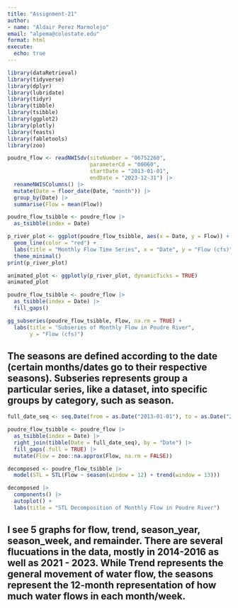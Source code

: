 ---
title: "Assignment-21"
author:
- name: "Aldair Perez Marmolejo"
email: "alpema@colostate.edu"
format: html
execute: 
  echo: true
---

```{r}
library(dataRetrieval)
library(tidyverse)
library(dplyr)
library(lubridate)
library(tidyr)
library(tibble)
library(tsibble)
library(ggplot2)
library(plotly)
library(feasts)
library(fabletools)
library(zoo)
```

```{r}
poudre_flow <- readNWISdv(siteNumber = "06752260",
                          parameterCd = "00060",
                          startDate = "2013-01-01",
                          endDate = "2023-12-31") |>
  renameNWISColumns() |>
  mutate(Date = floor_date(Date, "month")) |>
  group_by(Date) |>
  summarise(Flow = mean(Flow))  
```

```{r}
poudre_flow_tsibble <- poudre_flow |>
  as_tsibble(index = Date)
```

```{r}
p_river_plot <- ggplot(poudre_flow_tsibble, aes(x = Date, y = Flow)) +
  geom_line(color = "red") +
  labs(title = "Monthly Flow Time Series", x = "Date", y = "Flow (cfs)") +
  theme_minimal()
print(p_river_plot)
```
```{r}
animated_plot <- ggplotly(p_river_plot, dynamicTicks = TRUE)
animated_plot
```

```{r}
poudre_flow_tsibble <- poudre_flow |>
  as_tsibble(index = Date) |>
  fill_gaps()

gg_subseries(poudre_flow_tsibble, Flow, na.rm = TRUE) +
  labs(title = "Subseries of Monthly Flow in Poudre River",
       y = "Flow (cfs)")
```

## The seasons are defined according to the date (certain months/dates go to their respective seasons). Subseries represents group a particular series, like a dataset, into specific groups by category, such as season.

```{r}
full_date_seq <- seq.Date(from = as.Date("2013-01-01"), to = as.Date("2023-12-31"), by = "month")

poudre_flow_tsibble <- poudre_flow |>
  as_tsibble(index = Date) |>
  right_join(tibble(Date = full_date_seq), by = "Date") |>
  fill_gaps(.full = TRUE) |>
  mutate(Flow = zoo::na.approx(Flow, na.rm = FALSE))

decomposed <- poudre_flow_tsibble |>
  model(STL = STL(Flow ~ season(window = 12) + trend(window = 13)))

decomposed |>
  components() |>
  autoplot() +
  labs(title = "STL Decomposition of Monthly Flow in Poudre River")
```

## I see 5 graphs for flow, trend, season_year, season_week, and remainder. There are several flucuations in the data, mostly in 2014-2016 as well as 2021 - 2023. While Trend represents the general movement of water flow, the seasons represent the 12-month representation of how much water flows in each month/week.

